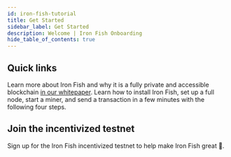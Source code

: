 ```yaml
---
id: iron-fish-tutorial
title: Get Started
sidebar_label: Get Started
description: Welcome | Iron Fish Onboarding
hide_table_of_contents: true
---
```



## Quick links

Learn more about Iron Fish and why it is a fully private and accessible blockchain [in our whitepaper](whitepaper/1_introduction.md). Learn how to install Iron Fish, set up a full node, start a miner, and send a transaction in a few minutes with the following four steps.

<QuickLinks />

## Join the incentivized testnet

Sign up for the Iron Fish incentivized testnet to help make Iron Fish great 💖.

<TestnetAd />
